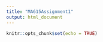 ```yaml
---
title: "MA615Assignment1"
output: html_document
---
```


```r
knitr::opts_chunk$set(echo = TRUE)
```


